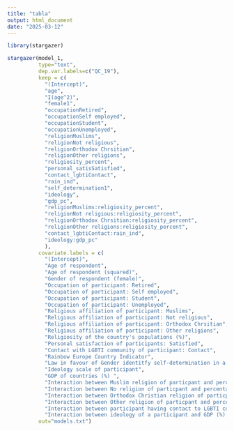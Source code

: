 ```yaml
---
title: "tabla"
output: html_document
date: "2025-03-12"
---
```



```r
library(stargazer)

stargazer(model_1,  
          type="text",
          dep.var.labels=c("QC_19"),
          keep = c(
            "(Intercept)", 
            "age", 
            "I(age^2)", 
            "female1", 
            "occupationRetired", 
            "occupationSelf employed", 
            "occupationStudent", 
            "occupationUnemployed",
            "religionMuslims", 
            "religionNot religious", 
            "religionOrthodox Chrsitian", 
            "religionOther religions", 
            "religiosity_percent", 
            "personal_satisSatisfied", 
            "contact_lgbtiContact", 
            "rain_ind", 
            "self_determination1", 
            "ideology", 
            "gdp_pc", 
            "religionMuslims:religiosity_percent", 
            "religionNot religious:religiosity_percent", 
            "religionOrthodox Chrsitian:religiosity_percent",
            "religionOther religions:religiosity_percent", 
            "contact_lgbtiContact:rain_ind", 
            "ideology:gdp_pc"
            ),
          covariate.labels = c(
            "(Intercept)", 
            "Age of respondent", 
            "Age of respondent (squared)", 
            "Gender of respondent (female)", 
            "Occupation of participant: Retired", 
            "Occupation of participant: Self employed", 
            "Occupation of participant: Student", 
            "Occupation of participant: Unemployed",
            "Religious affiliation of participant: Muslims", 
            "Religious affiliation of participant: Not religious", 
            "Religious affiliation of participant: Orthodox Chrsitian", 
            "Religious affiliation of participant: Other religions", 
            "Religiosity of the country's populations (%)", 
            "Personal satisfaction of participants: Satisfied", 
            "Contact with LGBTI community of participant: Contact", 
            "Rainbow Europe Country Indicator", 
            "Law in favour of Gender identitfy self-determination in a country: Exists", 
            "Ideology scale of participant", 
            "GDP of countries (%) ", 
            "Interaction between Muslim religion of particpant and percentage of religiosity in the country", 
            "Interaction between No religion of particpant and percentage of religiosity in the country", 
            "Interaction between Orthodox Christian religion of particpant and percentage of religiosity in the country",
            "Interaction between Other religion of particpant and percentage of religiosity in the country", 
            "Interaction between participant having contact to LGBTI community and Rainbow Europe Country Indicator", 
            "Interaction between ideology of a participant and GDP (%) ofa country",        
          out="models.txt")
```